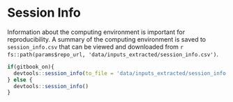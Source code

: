 
# Session Info {-}

Information about the computing environment is important for reproducibility. A summary of the computing environment 
is saved to `session_info.csv` that can be viewed and downloaded from `r fs::path(params$repo_url, 'data/inputs_extracted/session_info.csv')`.

```r

if(gitbook_on){
  devtools::session_info(to_file = 'data/inputs_extracted/session_info.csv')
} else {
  devtools::session_info()
}
```
